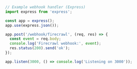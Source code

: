 ```js Node
// Example webhook handler (Express)
import express from 'express';

const app = express();
app.use(express.json());

app.post('/webhook/firecrawl', (req, res) => {
  const event = req.body;
  console.log('Firecrawl webhook:', event);
  res.status(200).send('ok');
});

app.listen(3000, () => console.log('Listening on 3000'));
```


